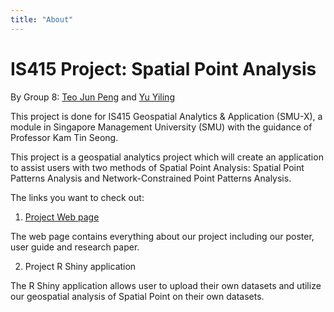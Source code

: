 ```yaml
---
title: "About"
---
```


# IS415 Project: Spatial Point Analysis

By Group 8: [Teo Jun Peng](https://www.linkedin.com/in/jun-peng-teo/) and [Yu Yiling](https://www.linkedin.com/in/yiling-yu/)

This project is done for IS415 Geospatial Analytics & Application (SMU-X), a module in Singapore Management University (SMU) with the guidance of Professor Kam Tin Seong.

This project is a geospatial analytics project which will create an application to assist users with two methods of Spatial Point Analysis: Spatial Point Patterns Analysis and Network-Constrained Point Patterns Analysis.

The links you want to check out:

  1. [Project Web page](about.html)
  
  The web page contains everything about our project including our poster, user guide and research paper.
  
  2. Project R Shiny application
  
  The R Shiny application allows user to upload their own datasets and utilize our geospatial analysis of Spatial Point on their own datasets.




  
  